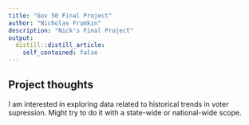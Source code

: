 ```yaml
---
title: "Gov 50 Final Project"
author: "Nicholas Frumkin"
description: "Nick's Final Project"
output:
  distill::distill_article:
    self_contained: false
---
```




## Project thoughts

I am interested in exploring data related to historical trends in voter supression. Might try to do it with a state-wide or national-wide scope.  